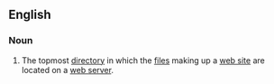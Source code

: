 ==English==

===Noun===
{{en-noun}}

# {{internet}} The topmost [[directory]] in which the [[file]]s making up a [[web site]] are located on a [[web server]].